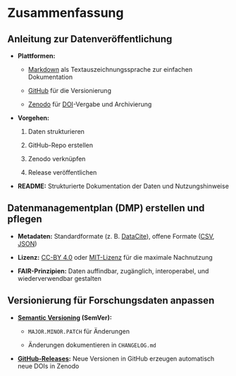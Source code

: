 # Zusammenfassung {#sec-summary}

## Anleitung zur Datenveröffentlichung

  - **Plattformen:**
  
    - [Markdown](https://www.markdownguide.org/basic-syntax/) als Textauszeichnungssprache zur einfachen Dokumentation
    
    - [GitHub](https://github.com/) für die Versionierung
    
    - [Zenodo](https://zenodo.org/) für [DOI](https://www.doi.org/)-Vergabe und Archivierung

  - **Vorgehen:** 
  
    1. Daten strukturieren
    
    2. GitHub-Repo erstellen
    
    3. Zenodo verknüpfen
    
    4. Release veröffentlichen

  - **README:** Strukturierte Dokumentation der Daten und Nutzungshinweise
  
## Datenmanagementplan (DMP) erstellen und pflegen
  
  - **Metadaten:** Standardformate (z. B. [DataCite](https://schema.datacite.org/)), offene Formate ([CSV](https://datatracker.ietf.org/doc/html/rfc4180), [JSON](https://ecma-international.org/publications-and-standards/standards/ecma-404/))
  
  - **Lizenz:** [CC-BY 4.0](https://creativecommons.org/licenses/by/4.0/) oder [MIT-Lizenz](https://opensource.org/license/mit) für die maximale Nachnutzung
  
  - **FAIR-Prinzipien:** Daten auffindbar, zugänglich, interoperabel, und wiederverwendbar gestalten

## Versionierung für Forschungsdaten anpassen
  
  - **[Semantic Versioning](https://semver.org/) (SemVer):** 
  
    - `MAJOR.MINOR.PATCH` für Änderungen
    
    - Änderungen dokumentieren in `CHANGELOG.md`
  
  - **[GitHub-Releases](https://docs.github.com/en/repositories/releasing-projects-on-github/managing-releases-in-a-repository):** Neue Versionen in GitHub erzeugen automatisch neue DOIs in Zenodo
